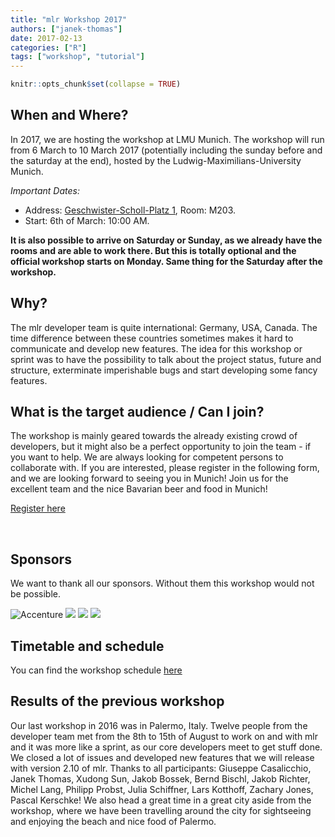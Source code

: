 ```yaml
---
title: "mlr Workshop 2017"
authors: ["janek-thomas"]
date: 2017-02-13
categories: ["R"]
tags: ["workshop", "tutorial"]
---
```


```r
knitr::opts_chunk$set(collapse = TRUE)
```

## When and Where?

In 2017, we are hosting the workshop at LMU Munich. The workshop will run from 6 March to 10 March 2017 (potentially including the sunday before and the saturday at the end), hosted by the Ludwig-Maximilians-University Munich.

*Important Dates:*

* Address: [Geschwister-Scholl-Platz 1](https://goo.gl/maps/qZtJHsjQcMw), Room: M203.
* Start: 6th of March: 10:00 AM.

**It is also possible to arrive on Saturday or Sunday, as we already have the rooms and are able to work there. But this is totally optional and the official workshop starts on Monday. Same thing for the Saturday after the workshop.**

## Why? 

The mlr developer team is quite international: Germany, USA, Canada. The time difference between these countries sometimes makes it hard to communicate and develop new features. The idea for this workshop or sprint was to have the possibility to talk about the project status, future and structure, exterminate imperishable bugs and start developing some fancy features.

## What is the target audience / Can I join?

The workshop is mainly geared towards the already existing crowd of developers, but it might also be a perfect opportunity to join the team - if you want to help. We are always looking for competent persons to collaborate with. 
If you are interested, please register in the following form, and we are looking forward to seeing you in Munich! Join us for the excellent team and the nice Bavarian beer and food in Munich!


<a class="typeform-share button" href="https://janek4.typeform.com/to/zCUYc8" data-mode="1" target="_blank">Register here</a>
<script>(function(){var qs,js,q,s,d=document,gi=d.getElementById,ce=d.createElement,gt=d.getElementsByTagName,id='typef_orm',b='https://s3-eu-west-1.amazonaws.com/share.typeform.com/';if(!gi.call(d,id)){js=ce.call(d,'script');js.id=id;js.src=b+'share.js';q=gt.call(d,'script')[0];q.parentNode.insertBefore(js,q)}id=id+'_';if(!gi.call(d,id)){qs=ce.call(d,'link');qs.rel='stylesheet';qs.id=id;qs.href=b+'share-button.css';s=gt.call(d,'head')[0];s.appendChild(qs,s)}})()</script>

<br>

## Sponsors

We want to thank all our sponsors. Without them this workshop would not be possible.

![](/images/2017-02-13-mlr-workshop/accenture.PNG "Accenture")
![](/images/2017-02-13-mlr-workshop/alexanderthamm.png)
![](/images/2017-02-13-mlr-workshop/bosch.png)
![](/images/2017-02-13-mlr-workshop/burdaforward.png)


## Timetable and schedule

You can find the workshop schedule [here](https://docs.google.com/spreadsheets/d/1lsdcxIdoz1acxwKScXjmhNmGgQyH2dDkN04h1HRxAYo/edit?usp=sharing)

## Results of the previous workshop

Our last workshop in 2016 was in Palermo, Italy. Twelve people from the developer team met from the 8th to 15th of August to work on and with mlr and it was more like a sprint, as our core developers meet to get stuff done. We closed a lot of issues and developed new features that we will release with version 2.10 of mlr. 
Thanks to all participants: Giuseppe Casalicchio, Janek Thomas, Xudong Sun, Jakob Bossek, Bernd Bischl, Jakob Richter, Michel Lang, Philipp Probst, Julia Schiffner, Lars Kotthoff, Zachary Jones, Pascal Kerschke!
We also head a great time in a great city aside from the workshop, where we have been travelling around the city for sightseeing and enjoying the beach and nice food of Palermo.

